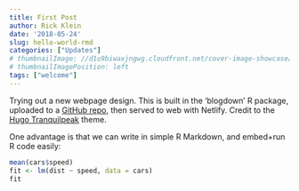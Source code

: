 ```yaml
---
title: First Post
author: Rick Klein
date: '2018-05-24'
slug: hello-world-rmd
categories: ["Updates"]
# thumbnailImage: //d1u9biwaxjngwg.cloudfront.net/cover-image-showcase/city-750.jpg
# thumbnailImagePosition: left
tags: ["welcome"]
---
```


Trying out a new webpage design. This is built in the 'blogdown' R package, uploaded to a [GitHub repo](https://github.com/raklein/raklein.me), then served to web with Netlify. Credit to the [Hugo Tranquilpeak](https://github.com/kakawait/hugo-tranquilpeak-theme) theme.

One advantage is that we can write in simple R Markdown, and embed+run R code easily: 

```r
mean(cars$speed)
fit <- lm(dist ~ speed, data = cars)
fit
```
<!--more-->